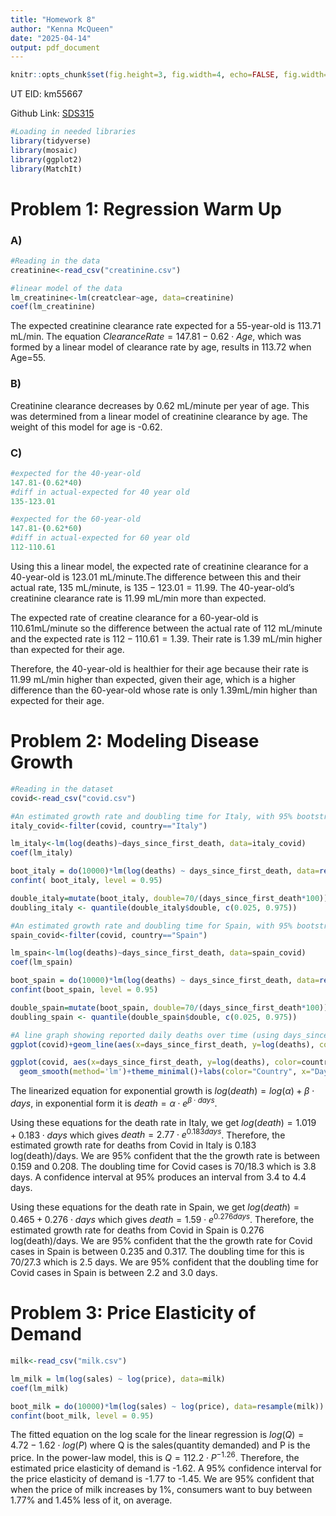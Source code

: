 ---
title: "Homework 8"
author: "Kenna McQueen"
date: "2025-04-14"
output: pdf_document
---

```{r global_options, echo=FALSE}
knitr::opts_chunk$set(fig.height=3, fig.width=4, echo=FALSE, fig.width=8, fig.height=5, warning=FALSE, tidy=TRUE, message=FALSE, tidy.opts=list(width.cutoff=60))
```

UT EID: km55667

Github Link: [SDS315](https://github.com/kmcqueen13/SDS315/blob/main/Homework_8.Rmd)

```{r, warning=FALSE}
#Loading in needed libraries
library(tidyverse)
library(mosaic)
library(ggplot2)
library(MatchIt)
```

# **Problem 1: Regression Warm Up**

### **A)**

```{r, results='hide'}
#Reading in the data
creatinine<-read_csv("creatinine.csv")

#linear model of the data
lm_creatinine<-lm(creatclear~age, data=creatinine)
coef(lm_creatinine)
```

The expected creatinine clearance rate expected for a 55-year-old is 113.71 mL/min. The equation $Clearance Rate= 147.81-0.62 \cdot Age$, which was formed by a linear model of clearance rate by age, results in 113.72 when Age=55. 

### **B)**

Creatinine clearance decreases by 0.62 mL/minute per year of age. This was determined from a linear model of creatinine clearance by age. The weight of this model for age is -0.62.

### **C)**

```{r, results='hide'}
#expected for the 40-year-old
147.81-(0.62*40)
#diff in actual-expected for 40 year old
135-123.01

#expected for the 60-year-old
147.81-(0.62*60)
#diff in actual-expected for 60 year old
112-110.61
```

Using this a linear model, the expected rate of creatinine clearance for a 40-year-old is 123.01 mL/minute.The difference between this and their actual rate, 135 mL/minute, is $135-123.01=11.99$. The 40-year-old's creatinine clearance rate is 11.99 mL/min more than expected. 

The expected rate of creatine clearance for a 60-year-old is 110.61mL/minute so the difference between the actual rate of 112 mL/minute and the expected rate is $112-110.61=1.39$. Their rate is 1.39 mL/min higher than expected for their age. 

Therefore, the 40-year-old is healthier for their age because their rate is 11.99 mL/min higher than expected, given their age, which is a higher difference than the 60-year-old whose rate is only 1.39mL/min higher than expected for their age.

# **Problem 2: Modeling Disease Growth**

```{r, results="hide"}
#Reading in the dataset
covid<-read_csv("covid.csv")

#An estimated growth rate and doubling time for Italy, with 95% bootstrapped confidence interval for each.
italy_covid<-filter(covid, country=="Italy")

lm_italy<-lm(log(deaths)~days_since_first_death, data=italy_covid)
coef(lm_italy)

boot_italy = do(10000)*lm(log(deaths) ~ days_since_first_death, data=resample(italy_covid))
confint( boot_italy, level = 0.95)

double_italy=mutate(boot_italy, double=70/(days_since_first_death*100))
doubling_italy <- quantile(double_italy$double, c(0.025, 0.975))

#An estimated growth rate and doubling time for Spain, with 95% bootstrapped confidence intervals for each.
spain_covid<-filter(covid, country=="Spain")

lm_spain<-lm(log(deaths)~days_since_first_death, data=spain_covid)
coef(lm_spain)

boot_spain = do(10000)*lm(log(deaths) ~ days_since_first_death, data=resample(spain_covid))
confint(boot_spain, level = 0.95)

double_spain=mutate(boot_spain, double=70/(days_since_first_death*100))
doubling_spain <- quantile(double_spain$double, c(0.025, 0.975))
```

```{r}
#A line graph showing reported daily deaths over time (using days_since_first_death, rather than calendar date, as the relevant time variable) in each country. Your line graph should have two lines, one for each country, distinguished by their color.
ggplot(covid)+geom_line(aes(x=days_since_first_death, y=log(deaths), color=country))+theme_minimal()+labs(color="Country", x="Days Since First Death", y="Log of Death Count", title="Log of Death Counts by Days Since First Death")
```

```{r}
ggplot(covid, aes(x=days_since_first_death, y=log(deaths), color=country)) + 
  geom_smooth(method='lm')+theme_minimal()+labs(color="Country", x="Days Since First Death", y="Log of Death Count", title="Linearized Death Counts by Days Since First Death")
```

The linearized equation for exponential growth is $log(death)=log(\alpha)+\beta \cdot days$, in exponential form it is $death=\alpha \cdot e^{\beta \cdot days}$. 

Using these equations for the death rate in Italy, we get $log(death)=1.019+0.183 \cdot days$ which gives $death= 2.77 \cdot e^{0.183 days}$. Therefore, the estimated growth rate for deaths from Covid in Italy is 0.183 log(death)/days. We are 95% confident that the the growth rate is between 0.159 and 0.208. The doubling time for Covid cases is $70/18.3$ which is 3.8 days. A confidence interval at 95% produces an interval from 3.4 to 4.4 days.

Using these equations for the death rate in Spain, we get $log(death)=0.465+0.276 \cdot days$ which gives $death= 1.59 \cdot e^{0.276 days}$. Therefore, the estimated growth rate for deaths from Covid in Spain is 0.276 log(death)/days. We are 95% confident that the the growth rate for Covid cases in Spain is between 0.235 and 0.317. The doubling time for this is $70/27.3$ which is 2.5 days. We are 95% confident that the doubling time for Covid cases in Spain is between 2.2 and 3.0 days.

# **Problem 3: Price Elasticity of Demand**

```{r, results='hide'}
milk<-read_csv("milk.csv")

lm_milk = lm(log(sales) ~ log(price), data=milk)
coef(lm_milk)

boot_milk = do(10000)*lm(log(sales) ~ log(price), data=resample(milk))
confint(boot_milk, level = 0.95)
```

The fitted equation on the log scale for the linear regression is $log(Q)=4.72-1.62 \cdot log(P)$ where Q is the sales(quantity demanded) and P is the price. In the power-law model, this is $Q=112.2 \cdot P^{-1.26}$. Therefore, the estimated price elasticity of demand is -1.62. A 95% confidence interval for the price elasticity of demand is -1.77 to -1.45. We are 95% confident that when the price of milk increases by 1%, consumers want to buy between 1.77% and 1.45% less of it, on average.
